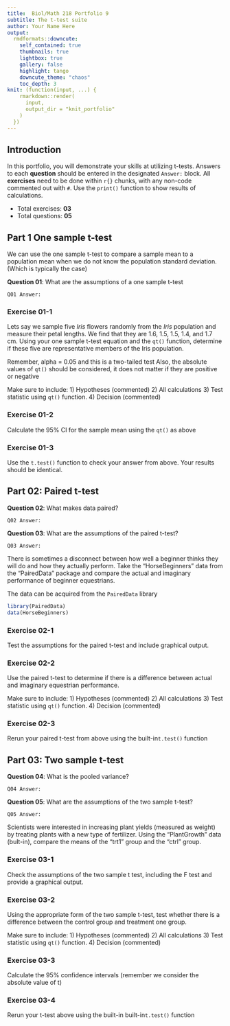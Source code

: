 ```yaml
---
title:  Biol/Math 218 Portfolio 9
subtitle: The t-test suite
author: Your Name Here
output:
  rmdformats::downcute:
    self_contained: true
    thumbnails: true
    lightbox: true
    gallery: false
    highlight: tango
    downcute_theme: "chaos"
    toc_depth: 3
knit: (function(input, ...) {
    rmarkdown::render(
      input,
      output_dir = "knit_portfolio"
    )
  })
---
```


## Introduction 
In this portfolio, you will demonstrate your skills at utilizing t-tests.
Answers to each **question** should be entered in the 
designated `Answer:` block. All **exercises** need to be done within `r{}` chunks, with any 
non-code commented out with `#`. Use the `print()` function to show results of calculations.

- Total exercises: **03**
- Total questions: **05**

## Part 1 One sample t-test 

We can use the one sample t-test to compare a sample mean to a population mean when
we do not know the population standard deviation. (Which is typically the case)

**Question 01**: What are the assumptions of a one sample t-test

`Q01 Answer:`

### Exercise 01-1
Lets say we sample five *Iris* flowers randomly from the *Iris* population and 
measure their petal lengths. We find that they are 1.6, 1.5, 1.5, 1.4, and 1.7
cm. Using your one sample t-test equation and the `qt()` function, 
determine if these five are representative members of the Iris population. 

Remember, alpha = 0.05 and this is a two-tailed test
Also, the absolute values of `qt()` should be considered, it does not matter
if they are positive or negative

Make sure to include:
1) Hypotheses (commented)
2) All calculations
3) Test statistic using `qt()` function. 
4) Decision (commented)

### Exercise 01-2

Calculate the 95% CI for the sample mean using the `qt()` as above

### Exercise 01-3
Use the `t.test()` function to check your answer from above. Your 
results should be identical.

## Part 02: Paired t-test

**Question 02**: What makes data paired?

`Q02 Answer:`

**Question 03**: What are the assumptions of the paired t-test?

`Q03 Answer:`

There is sometimes a disconnect between how well a beginner thinks they will do and how 
they actually perform. Take the "HorseBeginners" data 
from the "PairedData" package and compare the actual and imaginary performance of 
beginner equestrians. 


The data can be acquired from the `PairedData` library
```r
library(PairedData)
data(HorseBeginners)
```

### Exercise 02-1
Test the assumptions for the paired t-test and include graphical output.

### Exercise 02-2
Use the paired t-test to determine if there is a difference between
actual and imaginary equestrian performance.

Make sure to include:
1) Hypotheses (commented)
2) All calculations
3) Test statistic using `qt()` function. 
4) Decision (commented)

### Exercise 02-3
Rerun your paired t-test from above using the built-in`t.test()` function

## Part 03: Two sample t-test

**Question 04**: What is the pooled variance?

`Q04 Answer:`

**Question 05**: What are the assumptions of the two sample t-test?

`Q05 Answer:`

Scientists were interested in increasing plant yields (measured as weight) by treating 
plants with a new type of fertilizer. Using the "PlantGrowth" 
data (bult-in), compare the means of the "trt1" group and the "ctrl" group. 

### Exercise 03-1
Check the assumptions of the two sample t test, including the F test and
provide a graphical output.

### Exercise 03-2
Using the appropriate form of the two sample t-test, test whether there is a
difference between the control group and treatment one group.

Make sure to include:
1) Hypotheses (commented)
2) All calculations
3) Test statistic using `qt()` function. 
4) Decision (commented)

### Exercise 03-3
Calculate the 95% confidence intervals (remember we consider the absolute value of t)

### Exercise 03-4
Rerun your t-test above using the built-in built-in`t.test()` function
